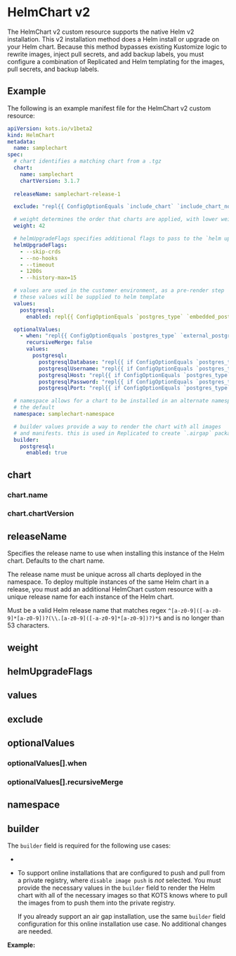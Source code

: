 
# HelmChart v2

The HelmChart v2 custom resource supports the native Helm v2 installation. This v2 installation method does a Helm install or upgrade on your Helm chart. Because this method bypasses existing Kustomize logic to rewrite images, inject pull secrets, and add backup labels, you must configure a combination of Replicated and Helm templating for the images, pull secrets, and backup labels.

<Intro/>

## Example

The following is an example manifest file for the HelmChart v2 custom resource:

```yaml
apiVersion: kots.io/v1beta2
kind: HelmChart
metadata:
  name: samplechart
spec:
  # chart identifies a matching chart from a .tgz
  chart:
    name: samplechart
    chartVersion: 3.1.7
  
  releaseName: samplechart-release-1

  exclude: "repl{{ ConfigOptionEquals `include_chart` `include_chart_no`}}"

  # weight determines the order that charts are applied, with lower weights first.
  weight: 42

  # helmUpgradeFlags specifies additional flags to pass to the `helm upgrade` command.
  helmUpgradeFlags:
    - --skip-crds
    - --no-hooks
    - --timeout
    - 1200s
    - --history-max=15

  # values are used in the customer environment, as a pre-render step
  # these values will be supplied to helm template
  values:
    postgresql:
      enabled: repl{{ ConfigOptionEquals `postgres_type` `embedded_postgres`}}

  optionalValues:
    - when: "repl{{ ConfigOptionEquals `postgres_type` `external_postgres`}}"
      recursiveMerge: false
      values:
        postgresql:
          postgresqlDatabase: "repl{{ if ConfigOptionEquals `postgres_type` `external_postgres`}}repl{{ ConfigOption `external_postgres_database`}}repl{{ end}}"
          postgresqlUsername: "repl{{ if ConfigOptionEquals `postgres_type` `external_postgres`}}repl{{ ConfigOption `external_postgres_username`}}repl{{ end}}"
          postgresqlHost: "repl{{ if ConfigOptionEquals `postgres_type` `external_postgres`}}repl{{ ConfigOption `external_postgres_host`}}repl{{ end}}"
          postgresqlPassword: "repl{{ if ConfigOptionEquals `postgres_type` `external_postgres`}}repl{{ ConfigOption `external_postgres_password`}}repl{{ end}}"
          postgresqlPort: "repl{{ if ConfigOptionEquals `postgres_type` `external_postgres`}}repl{{ ConfigOption `external_postgres_port`}}repl{{ end}}"

  # namespace allows for a chart to be installed in an alternate namespace to
  # the default
  namespace: samplechart-namespace

  # builder values provide a way to render the chart with all images
  # and manifests. this is used in Replicated to create `.airgap` packages
  builder:
    postgresql:
      enabled: true
```

## chart

<Chart/>

### chart.name

<ChartName/>

### chart.chartVersion

<ChartVersion/>

## releaseName

Specifies the release name to use when installing this instance of the Helm chart. Defaults to the chart name.

The release name must be unique across all charts deployed in the namespace. To deploy multiple instances of the same Helm chart in a release, you must add an additional HelmChart custom resource with a unique release name for each instance of the Helm chart.

Must be a valid Helm release name that matches regex `^[a-z0-9]([-a-z0-9]*[a-z0-9])?(\\.[a-z0-9]([-a-z0-9]*[a-z0-9])?)*$` and is no longer than 53 characters.

## weight

<Weight/>

## helmUpgradeFlags

<HelmUpgradeFlags/>

## values

<Values/>

## exclude

<Exclude/>

## optionalValues

<OptionalValues/>

### optionalValues[].when

<OptionalValuesWhen/>

### optionalValues[].recursiveMerge

<OptionalValuesRecursiveMerge/>

## namespace

<Namespace/>

## builder

The `builder` field is required for the following use cases:

* <BuilderAirgapIntro/>

* To support online installations that are configured to push and pull from a private registry, where `disable image push` is _not_ selected. You must provide the necessary values in the `builder` field to render the Helm chart with all of the necessary images so that KOTS knows where to pull the images from to push them into the private registry.

  If you already support an air gap installation, use the same `builder` field configuration for this online installation use case. No additional changes are needed.

<HelmBuilderRequirements/>

**Example:**

<BuilderExample/>